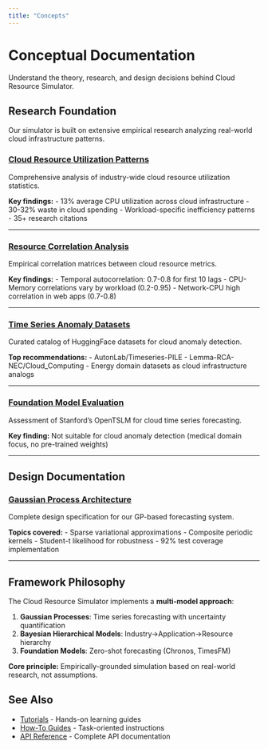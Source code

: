 ```yaml
---
title: "Concepts"
---
```


# Conceptual Documentation

Understand the theory, research, and design decisions behind Cloud Resource Simulator.

## Research Foundation

Our simulator is built on extensive empirical research analyzing real-world cloud infrastructure patterns.

### [Cloud Resource Utilization Patterns](research/cloud-resource-patterns-research.qmd)
Comprehensive analysis of industry-wide cloud resource utilization statistics.

**Key findings:**
- 13% average CPU utilization across cloud infrastructure
- 30-32% waste in cloud spending
- Workload-specific inefficiency patterns
- 35+ research citations

---

### [Resource Correlation Analysis](research/cloud-resource-correlations-report.qmd)
Empirical correlation matrices between cloud resource metrics.

**Key findings:**
- Temporal autocorrelation: 0.7-0.8 for first 10 lags
- CPU-Memory correlations vary by workload (0.2-0.95)
- Network-CPU high correlation in web apps (0.7-0.8)

---

### [Time Series Anomaly Datasets](research/timeseries-anomaly-datasets-review.qmd)
Curated catalog of HuggingFace datasets for cloud anomaly detection.

**Top recommendations:**
- AutonLab/Timeseries-PILE
- Lemma-RCA-NEC/Cloud_Computing
- Energy domain datasets as cloud infrastructure analogs

---

### [Foundation Model Evaluation](research/opentslm-foundation-model-evaluation.qmd)
Assessment of Stanford's OpenTSLM for cloud time series forecasting.

**Key finding:** Not suitable for cloud anomaly detection (medical domain focus, no pre-trained weights)

---

## Design Documentation

### [Gaussian Process Architecture](design/gaussian-process-design.qmd)
Complete design specification for our GP-based forecasting system.

**Topics covered:**
- Sparse variational approximations
- Composite periodic kernels
- Student-t likelihood for robustness
- 92% test coverage implementation

---

## Framework Philosophy

The Cloud Resource Simulator implements a **multi-model approach**:

1. **Gaussian Processes**: Time series forecasting with uncertainty quantification
2. **Bayesian Hierarchical Models**: Industry→Application→Resource hierarchy
3. **Foundation Models**: Zero-shot forecasting (Chronos, TimesFM)

**Core principle:** Empirically-grounded simulation based on real-world research, not assumptions.

## See Also

- [Tutorials](../tutorials/index.qmd) - Hands-on learning guides
- [How-To Guides](../how-to/index.qmd) - Task-oriented instructions
- [API Reference](../reference/index.qmd) - Complete API documentation
